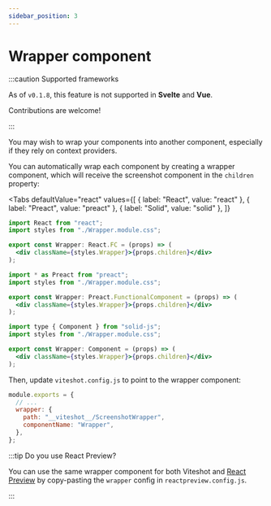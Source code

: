```yaml
---
sidebar_position: 3
---
```


# Wrapper component

:::caution Supported frameworks

As of `v0.1.8`, this feature is not supported in **Svelte** and **Vue**.

Contributions are welcome!

:::

You may wish to wrap your components into another component, especially if they rely on context providers.

You can automatically wrap each component by creating a wrapper component, which will receive the screenshot component in the `children` property:


<Tabs
  defaultValue="react"
  values={[
  { label: "React", value: "react" },
  { label: "Preact", value: "preact" },
  { label: "Solid", value: "solid" },
  ]}
>
  <TabItem value="react">

```jsx title="/__viteshot__/ScreenshotWrapper.tsx"
import React from "react";
import styles from "./Wrapper.module.css";

export const Wrapper: React.FC = (props) => (
  <div className={styles.Wrapper}>{props.children}</div>
);
```

  </TabItem>
  <TabItem value="preact">

```jsx title="/__viteshot__/ScreenshotWrapper.tsx"
import * as Preact from "preact";
import styles from "./Wrapper.module.css";

export const Wrapper: Preact.FunctionalComponent = (props) => (
  <div className={styles.Wrapper}>{props.children}</div>
);
```

  </TabItem>
  <TabItem value="solid">

```jsx title="/__viteshot__/ScreenshotWrapper.tsx"
import type { Component } from "solid-js";
import styles from "./Wrapper.module.css";

export const Wrapper: Component = (props) => (
  <div className={styles.Wrapper}>{props.children}</div>
);
```

  </TabItem>
</Tabs>

Then, update `viteshot.config.js` to point to the wrapper component:

```js title="/viteshot.config.js"
module.exports = {
  // ...
  wrapper: {
    path: "__viteshot__/ScreenshotWrapper",
    componentName: "Wrapper",
  },
};
```

:::tip Do you use React Preview?

You can use the same wrapper component for both Viteshot and [React Preview](https://reactpreview.com) by copy-pasting the `wrapper` config in `reactpreview.config.js`.

:::
